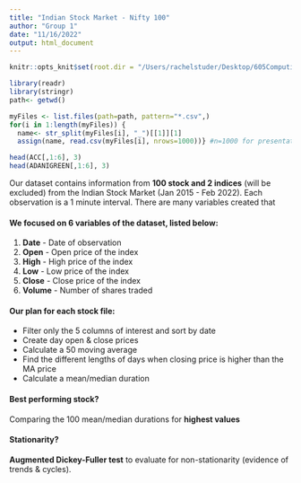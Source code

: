 ```yaml
---
title: "Indian Stock Market - Nifty 100"
author: "Group 1"
date: "11/16/2022"
output: html_document
---
```

```r
knitr::opts_knit$set(root.dir = "/Users/rachelstuder/Desktop/605Computing/Project")
```
```r
library(readr)
library(stringr)
path<- getwd()
```

```r
myFiles <- list.files(path=path, pattern="*.csv",)
for(i in 1:length(myFiles)) {
  name<- str_split(myFiles[i], "_")[[1]][1]
  assign(name, read.csv(myFiles[i], nrows=1000))} #n=1000 for presentation purposes
```
```r
head(ACC[,1:6], 3)
head(ADANIGREEN[,1:6], 3)
```

Our dataset contains information from **100 stock and 2 indices** (will be excluded) from the Indian Stock Market (Jan 2015 - Feb 2022). 
Each observation is a 1 minute interval. There are many variables created that 


#### We focused on 6 variables of the dataset, listed below:

1) **Date** - Date of observation
2) **Open** - Open price of the index
3) **High** - High price of the index
4) **Low** - Low price of the index
5) **Close** - Close price of the index
6) **Volume** - Number of shares traded


#### Our plan for each stock file:

+ Filter only the 5 columns of interest and sort by date
+ Create day open & close prices
+ Calculate a 50 moving average
+ Find the different lengths of days when closing price is higher than the MA price
+ Calculate a mean/median duration


#### Best performing stock?
Comparing the 100 mean/median durations for **highest values**

#### Stationarity?
**Augmented Dickey-Fuller test** to evaluate for non-stationarity (evidence of trends & cycles).
